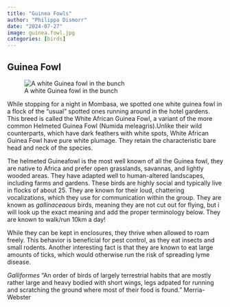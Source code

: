 ```yaml
---
title: "Guinea Fowls"
author: "Philippa Dismorr"
date: "2024-07-27"
image: guinea.fowl.jpg
categories: [birds]
---
```


## Guinea Fowl
![A white Guinea fowl in the bunch](white-guinea-fowl.jpeg)

While stopping for a night in Mombasa, we spotted one white guinea fowl in a flock of the "usual" spotted ones running around in the hotel gardens. This breed is called the White African Guinea Fowl, a variant of the more common Helmeted Guinea Fowl (Numida meleagris).Unlike their wild counterparts, which have dark feathers with white spots, White African Guinea Fowl have pure white plumage. They retain the characteristic bare head and neck of the species.

The helmeted Guineafowl is the most well known of all the Guinea fowl, they are native to Africa and prefer open grasslands, savannas, and lightly wooded areas. They have adapted well to human-altered landscapes, including farms and gardens. These birds are highly social and typically live in flocks of about 25. They are known for their loud, chattering vocalizations, which they use for communication within the group. They are known as *gallinaceaous* birds,  meaning they are not cut out for flying, but i will look up the exact meaning and add the proper terminology below. They are known to walk/run 10km a day! 

While they can be kept in enclosures, they thrive when allowed to roam freely. This behavior is beneficial for pest control, as they eat insects and small rodents. Another interesting fact is that they are known to eat large amounts of ticks, which would otherwise run the risk of spreading lyme disease. 

:::{.callout-note}
*Galliformes* "An order of birds of largely terrestrial habits that are mostly rather large and heavy bodied with short wings, legs adpated for running and scratching the ground where most of their food is found." Merria-Webster 
:::


